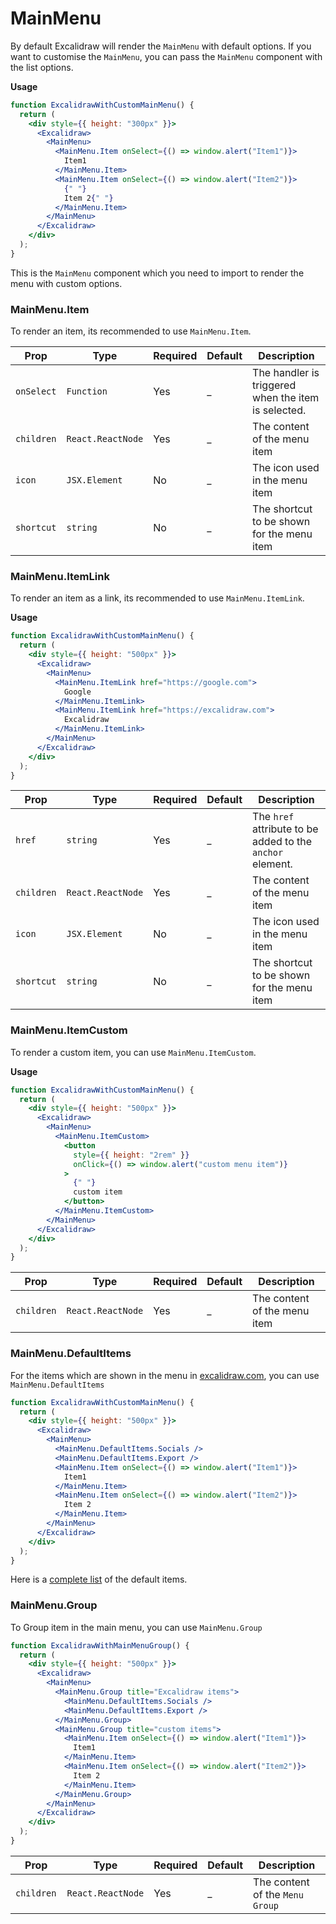 # MainMenu

By default Excalidraw will render the `MainMenu` with default options. If you want to customise the `MainMenu`, you can pass the `MainMenu` component with the list options.

**Usage**

```jsx live
function ExcalidrawWithCustomMainMenu() {
  return (
    <div style={{ height: "300px" }}>
      <Excalidraw>
        <MainMenu>
          <MainMenu.Item onSelect={() => window.alert("Item1")}>
            Item1
          </MainMenu.Item>
          <MainMenu.Item onSelect={() => window.alert("Item2")}>
            {" "}
            Item 2{" "}
          </MainMenu.Item>
        </MainMenu>
      </Excalidraw>
    </div>
  );
}
```

This is the `MainMenu` component which you need to import to render the menu with custom options.

### MainMenu.Item

To render an item, its recommended to use `MainMenu.Item`.

| Prop | Type | Required | Default | Description |
| --- | --- | --- | --- | --- |
| `onSelect` | `Function` | Yes | _ | The handler is triggered when the item is selected. |
| `children` | `React.ReactNode` | Yes | _ | The content of the menu item |
| `icon` | `JSX.Element` | No | _ | The icon used in the menu item |
| `shortcut` | `string` | No | _ | The shortcut to be shown for the menu item |

### MainMenu.ItemLink

To render an item as a link, its recommended to use `MainMenu.ItemLink`.

**Usage**

```jsx live
function ExcalidrawWithCustomMainMenu() {
  return (
    <div style={{ height: "500px" }}>
      <Excalidraw>
        <MainMenu>
          <MainMenu.ItemLink href="https://google.com">
            Google
          </MainMenu.ItemLink>
          <MainMenu.ItemLink href="https://excalidraw.com">
            Excalidraw
          </MainMenu.ItemLink>
        </MainMenu>
      </Excalidraw>
    </div>
  );
}
```

| Prop | Type | Required | Default | Description |
| --- | --- | --- | --- | --- |
| `href` | `string` | Yes | _ | The `href` attribute to be added to the `anchor` element. |
| `children` | `React.ReactNode` | Yes | _ | The content of the menu item |
| `icon` | `JSX.Element` | No | _ | The icon used in the menu item |
| `shortcut` | `string` | No | _ | The shortcut to be shown for the menu item |

### MainMenu.ItemCustom

To render a custom item, you can use `MainMenu.ItemCustom`.

**Usage**

```jsx live
function ExcalidrawWithCustomMainMenu() {
  return (
    <div style={{ height: "500px" }}>
      <Excalidraw>
        <MainMenu>
          <MainMenu.ItemCustom>
            <button
              style={{ height: "2rem" }}
              onClick={() => window.alert("custom menu item")}
            >
              {" "}
              custom item
            </button>
          </MainMenu.ItemCustom>
        </MainMenu>
      </Excalidraw>
    </div>
  );
}
```

| Prop | Type | Required | Default | Description |
| --- | --- | --- | --- | --- |
| `children` | `React.ReactNode` | Yes | _ | The content of the menu item |

### MainMenu.DefaultItems

For the items which are shown in the menu in [excalidraw.com](https://excalidraw.com), you can use `MainMenu.DefaultItems`

```jsx live
function ExcalidrawWithCustomMainMenu() {
  return (
    <div style={{ height: "500px" }}>
      <Excalidraw>
        <MainMenu>
          <MainMenu.DefaultItems.Socials />
          <MainMenu.DefaultItems.Export />
          <MainMenu.Item onSelect={() => window.alert("Item1")}>
            Item1
          </MainMenu.Item>
          <MainMenu.Item onSelect={() => window.alert("Item2")}>
            Item 2
          </MainMenu.Item>
        </MainMenu>
      </Excalidraw>
    </div>
  );
}
```

Here is a [complete list](https://github.com/excalidraw/excalidraw/blob/master/src/components/mainMenu/DefaultItems.tsx) of the default items.

### MainMenu.Group

To Group item in the main menu, you can use `MainMenu.Group`

```jsx live
function ExcalidrawWithMainMenuGroup() {
  return (
    <div style={{ height: "500px" }}>
      <Excalidraw>
        <MainMenu>
          <MainMenu.Group title="Excalidraw items">
            <MainMenu.DefaultItems.Socials />
            <MainMenu.DefaultItems.Export />
          </MainMenu.Group>
          <MainMenu.Group title="custom items">
            <MainMenu.Item onSelect={() => window.alert("Item1")}>
              Item1
            </MainMenu.Item>
            <MainMenu.Item onSelect={() => window.alert("Item2")}>
              Item 2
            </MainMenu.Item>
          </MainMenu.Group>
        </MainMenu>
      </Excalidraw>
    </div>
  );
}
```

| Prop | Type | Required | Default | Description |
| --- | --- | --- | --- | --- |
| `children ` | `React.ReactNode` | Yes | _ | The content of the `Menu Group` |

